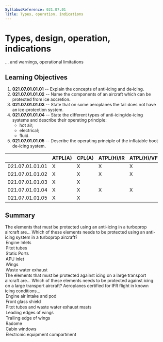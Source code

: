 ```yaml
---
SyllabusReference: 021.07.01
Title: Types, operation, indications
---
```


# Types, design, operation, indications

... and warnings, operational limitations

## Learning Objectives

1.  **021.07.01.01.01** -- Explain the concepts of anti‑icing and de‑icing.
2.  **021.07.01.01.02** -- Name the components of an aircraft which can be
    protected from ice accretion.
3.  **021.07.01.01.03** -- State that on some aeroplanes the tail does not have
    an ice-protection system.
4.  **021.07.01.01.04** -- State the different types of anti-icing/de-icing
    systems and describe their operating principle:
    - hot air;
    - electrical;
    - fluid.
5.  **021.07.01.01.05** -- Describe the operating principle of the inflatable
    boot de-icing system.

|                 | ATPL(A) | CPL(A) | ATPL(H)/IR | ATPL(H)/VFR | CPL(H) | IR  | CBIR(A) |
| --------------- | ------- | ------ | ---------- | ----------- | ------ | --- | ------- |
| 021.07.01.01.01 | X       | X      | X          | X           | X      |     |         |
| 021.07.01.01.02 | X       | X      | X          | X           | X      |     |         |
| 021.07.01.01.03 | X       | X      |            |             |        |     |         |
| 021.07.01.01.04 | X       | X      | X          | X           | X      |     |         |
| 021.07.01.01.05 | X       | X      |            |             |        |     |         |

## Summary

<Question id="9O2VP4ZBFX" lo="021.07.01.01.02">
  <Text variant="multipleCorrect" select={4}>
    The elements that must be protected using an anti-icing in a turboprop
    aircraft are...
  </Text>
<Text variant="oneCorrect">
  Which of these elements needs to be protected using an anti-icing system in a
  turboprop aircraft?
</Text>
<Option correct>Engine Inlets</Option>
<Option correct>Pitot tubes</Option>
<Option correct>Static Ports</Option>
<Option>APU inlet</Option>
<Option why="In medium sized turbo-prop aircraft, wings usually have the inflatable boot system, which is a de-icing system">
  Wings
</Option>

  <Option why="turboprops usually do not operate at temperatures requiring heating for the correct functioning of waste water exhausts.">
    Waste water exhaust
  </Option>
</Question>

<Question id="V4OY3M6VPZ" lo="021.07.01.01.02">
  <Text variant="multipleCorrect" select={5}>
    The elements that must be protected against icing on a large transport
    aircraft are...
  </Text>
<Text variant="oneCorrect">
  Which of these elements needs to be protected against icing on a large
  transport aircraft?
</Text>
<Explanation>
  Aeroplanes certified for IFR flight in known icing conditions...
</Explanation>
<Option correct>Engine air intake and pod</Option>
<Option correct>Front glass shield</Option>
<Option correct>Pitot tubes and waste water exhaust masts</Option>
<Option correct>Leading edges of wings</Option>
<Option why="Ice aggregates on leading edges, not trailing edges ">
  Trailing edge of wings
</Option>
<Option why="The radome, the dome in the nose of the aircraft containing the weather radar, is not critical for ice protection">
  Radome
</Option>
<Option why="Ice does not aggregate in significant quantities in the fuselage, and if it does it does not affect significantly the safe operation of the aircraft">
  Cabin windows
</Option>

  <Option why="Electronic components are usually rated to operate at temperatures significantly lower than those found at 40 thousand ft">
    Electronic equipment compartment
  </Option>
</Question>
